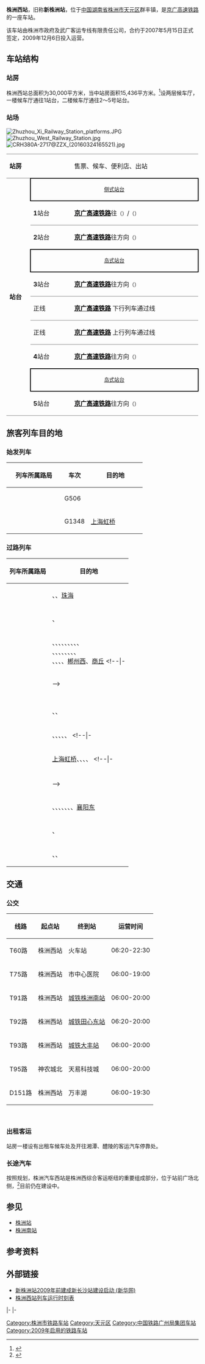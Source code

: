 {{coord|27|47|37.77|N|113|03|44.35|E|region:CN|display=title}}
{{Infobox China railway station
| 车站名称 = 株洲西站
| 图片 = Zhuzhouxi Railway Station (20160324153442).jpg
| 图片介绍 = 株洲西站及站前的天梭广场
| 车站拼音 = Zhūzhōuxī zhàn
| 英文名称 = Zhuzhouxi Railway Station
| 车站位置 = [[湖南省|湖南省]][[株洲市|株洲市]][[天元区|天元区]][[群丰镇|群丰镇]]
| 车站代码 = 65821<ref>{{cite book|title=中华人民共和国铁路车站代码（GB/T 10302-2010）|publisher=中国标准出版社|year=2010|isbn=155066140495|ignore-isbn-error=true|pages=48}}</ref>
| 电报码 = ZAQ
| 拼音码 = ZZX
| 坐标 = {{coord|27|47|38.89|N|113|3|43.70|E|region:CN}}
| 归属 = [[广州局集团|广州局集团]][[长沙南站|长沙南站]]
| 使用状态 = 使用中
| 线路 = [[京广高速铁路|京广高速铁路]]
| 车站等级 = 
| 月台数目 = 3
| 侧式站台 = 1
| 岛式站台 = 2
| 站台面 = 5
| 股道数目 = 7
| 正线 = 2
| 到发线 = 5
}}
'''株洲西站'''，旧称'''新株洲站'''，位于[[中国|中国]][[湖南省|湖南省]][[株洲市|株洲市]][[天元区|天元区]]群丰镇，是[[京广高速铁路|京广高速铁路]]的一座车站。

该车站由株洲市政府及武广客运专线有限责任公司，合约于2007年5月15日正式签定，2009年12月6日投入运营。

==车站结构==
===站房===
株洲西站总面积为30,000平方米，当中站房面积15,436平方米。<ref>{{Cite web|title=“武广”株洲站进入装修阶段|url=http://xuewen.cnki.net/CCND-HNBR200902270055.htmlhttp://xuewen.cnki.net/CCND-HNBR200902270055.html|accessdate=|author=|date=|format=|publisher=|language=}}</ref>设两层候车厅，一楼候车厅通往1站台，二楼候车厅通往2～5号站台。
{{gallery
|width=170
|File:Zhuzhou Xi Railway Station waiting hall entrance.JPG|进站大厅
|File:Zhuzhouxi Railway Station (20160324155039).jpg|检票口
|File:Zhuzhouxi Railway Station (20160324161934).jpg|候车室内部
|File:Entry channel of Zhuzhouxi Railway Station (20160324165008).jpg|通往站台的通道
}}
===站场===
[[File:Zhuzhou_Xi_Railway_Station_platforms.JPG|thumb]]
[[File:Zhuzhou_West_Railway_Station.jpg|thumb]]
[[File:CRH380A-2717@ZZX_(20160324165521).jpg|thumb]]
{|cellspacing=0 cellpadding=3
|-
|style="border-bottom:solid 1px gray;border-top:solid 1px gray;" width=50 valign=top|'''站房'''
|style="border-bottom:solid 1px gray;border-top:solid 1px gray;" width=100|
|style="border-bottom:solid 1px gray;border-top:solid 1px gray;" width=350|售票、候车、便利店、出站
|-
|style="border-bottom:solid 1px gray;" rowspan=11 valign=top|'''站台'''
|style="border-top:solid 2px black;border-right:solid 2px black;border-left:solid 2px black;border-bottom:solid 2px black;" colspan=2 align=center|<small>[[侧式站台|侧式站台]]</small>
|-
|style="border-bottom:solid 1px gray;"|'''1'''站台
|style="border-bottom:solid 1px gray;"|'''[[京广高速铁路|<font color=#000001>京广高速铁路</font>]]'''往{{站|北京西}}<small>（{{站|长沙南}}）</small>/{{站|广州南}}<small>（{{站|衡山西}}）</small>
|-
|'''2'''站台
|'''[[京广高速铁路|<font color=#000001>京广高速铁路</font>]]'''往{{站|广州南}}方向<small>（{{站|衡山西}}）</small>
|-
|style="border-top:solid 2px black;border-right:solid 2px black;border-left:solid 2px black;border-bottom:solid 2px black;" colspan=2 align=center|<small>[[岛式站台|岛式站台]]</small>
|-
|style="border-bottom:solid 1px gray;"|'''3'''站台
|style="border-bottom:solid 1px gray;"|'''[[京广高速铁路|<font color=#000001>京广高速铁路</font>]]'''往{{站|广州南}}方向<small>（{{站|衡山西}}）
|-
|style="border-bottom:solid 1px gray;"|正线
|style="border-bottom:solid 1px gray;"|'''[[京广高速铁路|<font color=#000001>京广高速铁路</font>]]''' 下行列车通过线
|-
|style="border-bottom:solid 1px gray;"|正线
|style="border-bottom:solid 1px gray;"|'''[[京广高速铁路|<font color=#000001>京广高速铁路</font>]]''' 上行列车通过线
|-
|'''4'''站台
|'''[[京广高速铁路|<font color=#000001>京广高速铁路</font>]]'''往{{站|北京西}}方向<small>（{{站|长沙南}}）
|-
|style="border-top:solid 2px black;border-right:solid 2px black;border-left:solid 2px black;border-bottom:solid 2px black;" colspan=2 align=center|<small>[[岛式站台|岛式站台]]</small>
|-
|style="border-bottom:solid 1px gray;"|'''5'''站台
|style="border-bottom:solid 1px gray;"|'''[[京广高速铁路|<font color=#000001>京广高速铁路</font>]]'''往{{站|北京西}}方向<small>（{{站|长沙南}}）
|}

== 旅客列车目的地 ==

=== 始发列车 ===
{| class="wikitable sortable" style="font-size: 90%"
! style="width:8em;" |列车所属路局
!车次
! style="width:8em;" |目的地
|-
| rowspan="2" |<center>{{sort|Guangzhou|[[广州局集团|广州局集团]]}}
|G506
|{{站|北京西}}
|-
|G1348
|[[上海虹橋站|上海虹桥]]
|}

=== 过路列车 ===
{| class="wikitable sortable" style="font-size: 90%"
!列车所属路局
!目的地
|-
|<center>{{sort|Beijing|[[北京局集团|北京局集团]]}}
|{{站|北京西}}、{{站|南宁东}}、[[珠海站|珠海]]
|-
|<center>{{sort|Chengdu|[[成都局集团|成都局集团]]}}
|{{站|成都东}}、{{站|广州南}}
|-
|<center>{{sort|Guangzhou|[[广州局集团|广州局集团]]}}
|{{站|长沙南}}、{{站|福田}}、{{站|广州南}}、{{站|香港西九龙}}、{{站|汉口}}、{{站|合肥南}}、{{站|怀化南}}、{{站|深圳北}}、{{站|武汉}}、<br />{{站|西安北}}、{{站|信阳东}}、{{站|岳阳东}}、{{站|郑州东}}、{{站|汕头}}、{{站|湛江西}}、{{站|永州}}、{{站|宜昌东}}、<br />{{站|重庆北}}、{{站|深圳坪山}}、{{站|娄底南}}、{{站|珠海}}、[[郴州西站|郴州西]]、[[商丘站|商丘]]
<!--|-
|<center>{{sort|Harbin|[[哈尔滨局集团|哈尔滨局集团]]}}
|{{站|}}
|-
|<center>{{sort|Hohhot|[[呼和浩特局集团|呼和浩特局集团]]}}
|{{站|}}-->
|-
|<center>{{sort|Jinan|[[济南局集团|济南局集团]]}}
|{{站|青岛}}
|-
|<center>{{sort|Lanzhou|[[兰州局集团|兰州局集团]]}}
|{{站|兰州西}}
|-
|<center>{{sort|Nanchang|[[南昌局集团|南昌局集团]]}}
|{{站|南昌西}}、{{站|上饶}}、{{站|深圳北}}
|-
|<center>{{sort|Nanning|[[南宁局集团|南宁局集团]]}}
|{{站|北京西}}、{{站|杭州东}}、{{站|南宁东}}、{{站|上海虹橋}}、{{站|宁波}}、{{站|南京南}}
<!--|-
|<center>{{sort|Qingzang|[[青藏铁路公司|青藏铁路公司]]}}
|{{站|}}-->
|-
|<center>{{sort|Shanghai|[[上海局集团|上海局集团]]}}
|[[上海虹橋站|上海虹桥]]、{{站|广州南}}、{{站|杭州东}}、{{站|南京南}}、{{站|合肥南}}
<!--|-
|<center>{{sort|Shenyang|[[沈阳局集团|沈阳局集团]]}}
|{{站|}}
|-
|<center>{{sort|Taiyuan|[[太原局集团|太原局集团]]}}
|{{站|}}
|-
|<center>{{sort|Urumqi|[[乌鲁木齐局集团|乌鲁木齐局集团]]}}
|{{站|}}-->
|-
|<center>{{sort|Wuhan|[[武汉局集团|武汉局集团]]}}
|{{站|广州南}}、{{站|漯河西}}、{{站|南宁东}}、{{站|深圳北}}、{{站|武汉}}、{{站|黄冈东}}、{{站|宜昌东}}、[[襄阳东站|襄阳东]]
|-
|<center>{{sort|Xi'an|[[西安局集团|西安局集团]]}}
|{{站|广州南}}、{{站|西安北}}
|-
|<center>{{sort|Zhengzhou|[[郑州局集团|郑州局集团]]}}
|{{站|广州南}}、{{站|深圳北}}、{{站|郑州东}}
|}

== 交通 ==

===公交===
{| class="wikitable sortable"
|-
! 线路 !! 起点站 !! 终到站 !! 运营时间
|-
| T60路 || 株洲西站 || 火车站 || 06:20-22:30
|-
| T75路 || 株洲西站 || 市中心医院 || 06:00-19:00
|-
| T91路 || 株洲西站 || [[株洲南站|城铁株洲南站]] || 06:00-20:00
|-
| T92路 || 株洲西站 || [[田心东站|城铁田心东站]] || 06:20-20:00
|-
| T93路 || 株洲西站 || [[大丰站_(湖南省)|城铁大丰站]] || 06:00-20:00
|-
| T95路 || 神农城北 || 天易科技城 || 06:00-20:00
|-
| D151路 || 株洲西站 || 万丰湖 || 06:00-19:30
|}

<br />

=== 出租客运 ===
站房一楼设有出租车候车处及开往湘潭、醴陵的客运汽车停靠处。
<br />

=== 长途汽车 ===
按照规划，株洲汽车西站是株洲西综合客运枢纽的重要组成部分，位于站前广场北侧，<ref>{{Cite web|title=好消息！株洲汽车西站开建 预计2018年底建成_大湘网_腾讯网|url=https://hn.qq.com/a/20170903/163460.htm|accessdate=2020-06-11|work=hn.qq.com|archive-date=2020-06-11|archive-url=https://web.archive.org/web/20200611045103/https://hn.qq.com/a/20170903/163460.htm|dead-url=no}}</ref>目前仍在建设中。

== 参见 ==
* [[株洲站|株洲站]]
* [[株洲南站|株洲南站]]

==参考资料==
{{reflist}}

==外部链接==
* [https://web.archive.org/web/20160530092158/http://midchina.xinhuanet.com/2007-05/16/content_10045294.htm 新株洲站2009年前建成新长沙站建设启动 (新华网)]
* [http://www.gaotie8.com/station/zhuzhouxi/ 株洲西站列车运行时刻表] {{Wayback|url=http://www.gaotie8.com/station/zhuzhouxi/ |date=20100523063735 }}

{{s-rail-start}}
{{s-rail|title=中国铁路}}
|-
{{s-inop|[[长沙南站|长沙南]]|[[北京西站|北京西]]方向}}
{{s-line|[[京广高速铁路|京广高速铁路]]<br />← 40km 株洲西站 67km →}}
{{s-inop|[[衡山西站|衡山西]]|[[广州南站|广州南]]方向}}
|-
{{s-end}}

{{京广高速铁路}}

[[Category:株洲市铁路车站|Category:株洲市铁路车站]]
[[Category:天元区|Category:天元区]]
[[Category:中国铁路广州局集团车站|Category:中国铁路广州局集团车站]]
[[Category:2009年启用的铁路车站|Category:2009年启用的铁路车站]]